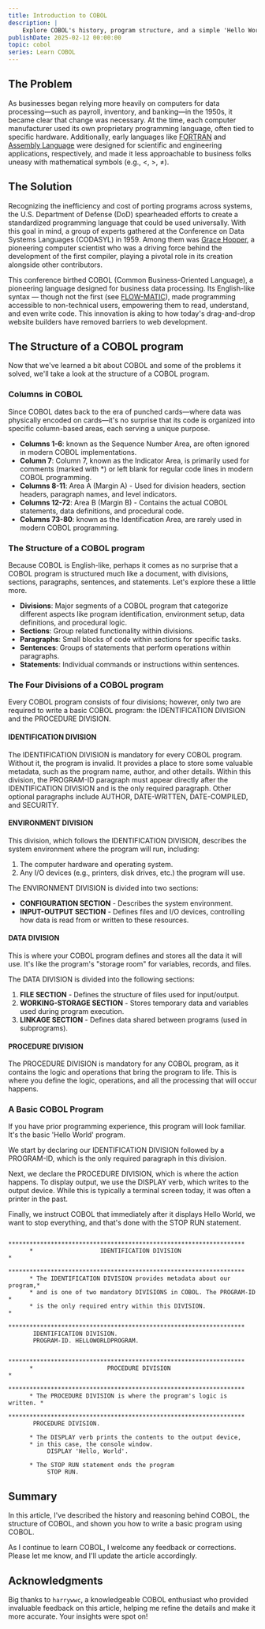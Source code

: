 ```yaml
---
title: Introduction to COBOL
description: |
    Explore COBOL's history, program structure, and a simple 'Hello World' example in this article. Learn the basics of this key language!
publishDate: 2025-02-12 00:00:00
topic: cobol
series: Learn COBOL
---
```

## The Problem
As businesses began relying more heavily on computers for data processing—such as payroll, inventory, and banking—in the 1950s, it became clear that change was necessary. At the time, each computer manufacturer used its own proprietary programming language, often tied to specific hardware. Additionally, early languages like [FORTRAN](https://en.wikipedia.org/wiki/Fortran) and [Assembly Language](https://en.wikipedia.org/wiki/Assembly_language) were designed for scientific and engineering applications, respectively, and made it less approachable to business folks uneasy with mathematical symbols (e.g., &lt;, &gt;, &ne;).

## The Solution
Recognizing the inefficiency and cost of porting programs across systems, the U.S. Department of Defense (DoD) spearheaded efforts to create a standardized programming language that could be used universally. With this goal in mind, a group of experts gathered at the Conference on Data Systems Languages (CODASYL) in 1959. Among them was [Grace Hopper](https://en.wikipedia.org/wiki/Grace_Hopper), a pioneering computer scientist who was a driving force behind the development of the first compiler, playing a pivotal role in its creation alongside other contributors.

This conference birthed COBOL (Common Business-Oriented Language), a pioneering language designed for business data processing. Its English-like syntax — though not the first (see [FLOW-MATIC](https://en.wikipedia.org/wiki/FLOW-MATIC)), made programming accessible to non-technical users, empowering them to read, understand, and even write code. This innovation is aking to how today's drag-and-drop website builders have removed barriers to web development.

## The Structure of a COBOL program
Now that we've learned a bit about COBOL and some of the problems it solved, we'll take a look at the structure of a COBOL program.

### Columns in COBOL
Since COBOL dates back to the era of punched cards—where data was physically encoded on cards—it's no surprise that its code is organized into specific column-based areas, each serving a unique purpose.

* **Columns 1-6**: known as the Sequence Number Area, are often ignored in modern COBOL implementations.
* **Column 7**: Column 7, known as the Indicator Area, is primarily used for comments (marked with *) or left blank for regular code lines in modern COBOL programming.
* **Columns 8-11**: Area A (Margin A) - Used for division headers, section headers, paragraph names, and level indicators.
* **Columns 12-72**: Area B (Margin B) - Contains the actual COBOL statements, data definitions, and procedural code.
* **Columns 73-80**: known as the Identification Area, are rarely used in modern COBOL programming.

### The Structure of a COBOL program
Because COBOL is English-like, perhaps it comes as no surprise that a COBOL program is structured much like a document, with divisions, sections, paragraphs, sentences, and statements. Let's explore these a little more.

* **Divisions**: Major segments of a COBOL program that categorize different aspects like program identification, environment setup, data definitions, and procedural logic.
* **Sections**: Group related functionality within divisions.
* **Paragraphs**: Small blocks of code within sections for specific tasks.
* **Sentences**: Groups of statements that perform operations within paragraphs.
* **Statements**: Individual commands or instructions within sentences.

### The Four Divisions of a COBOL program
Every COBOL program consists of four divisions; however, only two are required to write a basic COBOL program: the IDENTIFICATION DIVISION and the PROCEDURE DIVISION.

#### IDENTIFICATION DIVISION
The IDENTIFICATION DIVISION is mandatory for every COBOL program. Without it, the program is invalid. It provides a place to store some valuable metadata, such as the program name, author, and other details. Within this division, the PROGRAM-ID paragraph must appear directly after the IDENTIFICATION DIVISION and is the only required paragraph. Other optional paragraphs include AUTHOR, DATE-WRITTEN, DATE-COMPILED, and SECURITY.

#### ENVIRONMENT DIVISION
This division, which follows the IDENTIFICATION DIVISION, describes the system environment where the program will run, including:

1. The computer hardware and operating system.
1. Any I/O devices (e.g., printers, disk drives, etc.) the program will use.

The ENVIRONMENT DIVISION is divided into two sections:

* **CONFIGURATION SECTION** - Describes the system environment.
* **INPUT-OUTPUT SECTION** - Defines files and I/O devices, controlling how data is read from or written to these resources.

#### DATA DIVISION
This is where your COBOL program defines and stores all the data it will use. It's like the program's "storage room" for variables, records, and files.

The DATA DIVISION is divided into the following sections:

1. **FILE SECTION** - Defines the structure of files used for input/output.
1. **WORKING-STORAGE SECTION** - Stores temporary data and variables used during program execution.
1. **LINKAGE SECTION** - Defines data shared between programs (used in subprograms).

#### PROCEDURE DIVISION
The PROCEDURE DIVISION is mandatory for any COBOL program, as it contains the logic and operations that bring the program to life. This is where you define the logic, operations, and all the processing that will occur happens.

### A Basic COBOL Program
If you have prior programming experience, this program will look familiar. It's the basic 'Hello World' program.

We start by declaring our IDENTIFICATION DIVISION followed by a PROGRAM-ID, which is the only required paragraph in this division.

Next, we declare the PROCEDURE DIVISION, which is where the action happens. To display output, we use the DISPLAY verb, which writes to the output device. While this is typically a terminal screen today, it was often a printer in the past.

Finally, we instruct COBOL that immediately after it displays Hello World, we want to stop everything, and that's done with the STOP RUN statement.

```cobol
      *******************************************************************
      *                   IDENTIFICATION DIVISION                       *
      *******************************************************************
      * The IDENTIFICATION DIVISION provides metadata about our program,*
      * and is one of two mandatory DIVISIONS in COBOL. The PROGRAM-ID  *
      * is the only required entry within this DIVISION.                *
      *******************************************************************
       IDENTIFICATION DIVISION.
       PROGRAM-ID. HELLOWORLDPROGRAM.
      
      *******************************************************************
      *                     PROCEDURE DIVISION                          *
      *******************************************************************
      * The PROCEDURE DIVISION is where the program's logic is written. *
      *******************************************************************
       PROCEDURE DIVISION.

      * The DISPLAY verb prints the contents to the output device,
      * in this case, the console window.
           DISPLAY 'Hello, World'.

      * The STOP RUN statement ends the program
           STOP RUN.
```

## Summary
In this article, I've described the history and reasoning behind COBOL, the structure of COBOL, and shown you how to write a basic program using COBOL.

As I continue to learn COBOL, I welcome any feedback or corrections. Please let me know, and I'll update the article accordingly. 

## Acknowledgments
Big thanks to `harrywwc`, a knowledgeable COBOL enthusiast who provided invaluable feedback on this article, helping me refine the details and make it more accurate. Your insights were spot on!